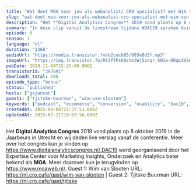 ```yaml
---
title: "Wat doet MOA voor jou als webanalist/ CRO specialist? met Wim van Slooten en Tjitske Buurman"
slug: "wat-doet-moa-voor-jou-als-webanalist-cro-specialist-met-wim-van-slooten-en-tjitske-buurman"
description: "Het **Digital Analytics Congres** 2019 vond plaats op 8 oktober 2019 in de Jaarbeurs in Utrecht en wij deden live verslag vanaf de conferentie. Meer over het congres kun je vinden op https://www.digitalanalyticscongres.nl/.DAC19 werd georganiseerd door het Expertise Center voor Marketing Insights, Onderzoek en Analytics beter bekend als **MOA**. Meer daarover kun je terugvinden op https://www.moaweb.nl/. Guest 1: Wim van Slooten URL: https://nl.cro.cafe/gast/wim-van-slooten | Guest 2: Tjitske Buurman URL: https://nl.cro.cafe/gast/tjitske"
summary: "In deze clip vanuit de livestream tijdens #DAC19 spraken Guido en Bart met Wim en Tjitske van MOA, de organisatie van DAC19."
episode: 0
season: 1
language: "nl"
duration: "1366"
audioUrl: "https://media.transistor.fm/b2cecb85/603e8d3f.mp3"
imageUrl: "https://img.transistor.fm/Rt2PTPsK9ztm3WjSzoqr_hN1w-DRqLXSS6zLTtz__dM/rs:fill:3000:3000:1/q:60/aHR0cHM6Ly9pbWct/dXBsb2FkLXByb2R1/Y3Rpb24udHJhbnNp/c3Rvci5mbS8yMzU1/NmFlOWEzYzk5NGUw/OTQzMDg2NTI0ZmYz/ZTEzYy5qcGVn.webp"
pubDate: 2019-11-04T15:25:00.000Z
transistorId: "397691"
downloads_total: 106
episode_type: "bonus"
status: "published"
hosts: ["gxjansen"]
guests: ["tjitske-buurman", "wim-van-slooten"]
keywords: ["podcast", "ecommerce", "conversion", "usability", "dac19", "moa", "livestream"]
createdAt: 2025-06-04T21:37:51.000Z
updatedAt: 2025-07-21T18:03:56.000Z
---
```


Het **Digital Analytics Congres** 2019 vond plaats op 8 oktober 2019 in de Jaarbeurs in Utrecht en wij deden live verslag vanaf de conferentie. Meer over het congres kun je vinden op https://www.digitalanalyticscongres.nl/.DAC19 werd georganiseerd door het Expertise Center voor Marketing Insights, Onderzoek en Analytics beter bekend als **MOA**. Meer daarover kun je terugvinden op https://www.moaweb.nl/. Guest 1: Wim van Slooten URL: https://nl.cro.cafe/gast/wim-van-slooten | Guest 2: Tjitske Buurman URL: https://nl.cro.cafe/gast/tjitske
